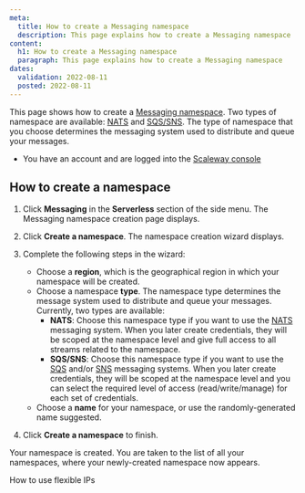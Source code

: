 ```yaml
---
meta:
  title: How to create a Messaging namespace
  description: This page explains how to create a Messaging namespace
content:
  h1: How to create a Messaging namespace
  paragraph: This page explains how to create a Messaging namespace
dates:
  validation: 2022-08-11
  posted: 2022-08-11 
---
```


This page shows how to create a [Messaging namespace](/compute/messaging/concepts#namespace). Two types of namespace are available: [NATS](/compute/messaging/concepts#nats) and [SQS/SNS](/compute/messaging/concepts#sqs). The type of namespace that you choose determines the messaging system used to distribute and queue your messages.

<Message type="requirement">

  - You have an account and are logged into the [Scaleway console](https://console.scaleway.com)

</Message>

## How to create a namespace

1. Click **Messaging** in the **Serverless** section of the side menu. The Messaging namespace creation page displays.

2. Click **Create a namespace**. The namespace creation wizard displays.

3. Complete the following steps in the wizard: 

    - Choose a **region**, which is the geographical region in which your namespace will be created.
    - Choose a namespace **type**. The namespace type determines the message system used to distribute and queue your messages. Currently, two types are available:
        - **NATS**: Choose this namespace type if you want to use the [NATS](/compute/messaging/concepts#nats) messaging system. When you later create credentials, they will be scoped at the namespace level and give full access to all streams related to the namespace.
        - **SQS/SNS**: Choose this namespace type if you want to use the [SQS](/compute/messaging/concepts#sqs) and/or [SNS](/compute/messaging/concepts#sns) messaging systems. When you later create credentials, they will be scoped at the namespace level and you can select the required level of access (read/write/manage) for each set of credentials. 
    - Choose a **name** for your namespace, or use the randomly-generated name suggested.

4. Click **Create a namespace** to finish.

Your namespace is created. You are taken to the list of all your namespaces, where your newly-created namespace now appears.

<Navigation title="See Also">
  <NextButton to="/compute/messaging/how-to/use-flexips/">How to use flexible IPs</NextButton>
</Navigation>
